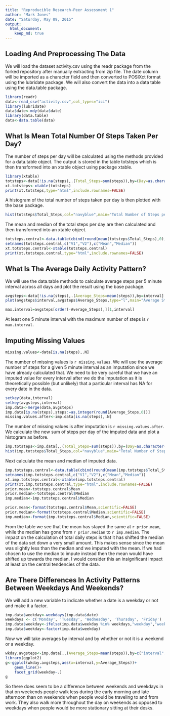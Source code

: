 ```yaml
---
title: "Reproducible Research-Peer Assessment 1"
author: "Mark Jones"
date: "Saturday, May 09, 2015"
output: 
  html_document:
    keep_md: true
---
```


## Loading And Preprocessing The Data

We will load the dataset activity.csv using the readr package from the forked repository after manually extracting from zip file.  The date column will be imported as a character field and then converted to POSIXct format using the lubridate package.  We will also convert the data into a data table using the data.table package.

```r
library(readr)
data<-read_csv("activity.csv",col_types="ici")
library(lubridate)
data$date<-mdy(data$date)
library(data.table)
data<-data.table(data)
```

## What Is Mean Total Number Of Steps Taken Per Day?

The number of steps per day will be calculated using the methods provided for a data.table object.  The output is stored in the table totsteps which is then transformed into an xtable object using package xtable.

```r
library(xtable)
totsteps<-data[!is.na(steps),.(Total_Steps=sum(steps)),by=(Day=as.character(date))]
xt.totsteps<-xtable(totsteps)
print(xt.totsteps,type="html",include.rownames=FALSE)
```

A histogram of the total number of steps taken per day is then plotted with the base package.

```r
hist(totsteps$Total_Steps,col="navyblue",main="Total Number of Steps per Day",xlab="")
```

The mean and median of the total steps per day are then calculated and then transformed into an xtable object.

```r
totsteps.central<-data.table(cbind(round(mean(totsteps$Total_Steps),0),median(totsteps$Total_Steps)))
setnames(totsteps.central,c("V1","V2"),c("Mean","Median"))
xt.totsteps.central<-xtable(totsteps.central)
print(xt.totsteps.central,type="html",include.rownames=FALSE)
```

## What Is The Average Daily Activity Pattern?

We will use the data.table methods to calculate average steps per $5$ minute interval across all days and plot the result using the base package.

```r
avgsteps<-data[!is.na(steps),.(Average_Steps=mean(steps)),by=interval]
plot(avgsteps$interval,avgsteps$Average_Steps,type="l",main="Average Steps per 5 Minute Interval",xlab="5 Minute Interval",ylab="Average Steps")
```


```r
max.interval=avgsteps[order(-Average_Steps),][1,interval]
```

At least one $5$ minute interval with the maximum number of steps is `r max.interval`.

## Imputing Missing Values

```r
missing.values<-data[is.na(steps),.N]
```

The number of missing values is `r missing.values`. We will use the average number of steps for a given $5$ minute interval as an imputation since we have already calculated that.  We need to be very careful that we have an imputed value for every interval after we do the imputation as it is theoretically possible (but unlikely) that a particular interval has NA for every date in the data.


```r
setkey(data,interval)
setkey(avgsteps,interval)
imp.data<-merge(data,avgsteps)
imp.data[is.na(steps),steps:=as.integer(round(Average_Steps,0))]
missing.values.after<-imp.data[is.na(steps),.N]
```

The number of missing values is after imputation is `r missing.values.after`.  We calculate the new sum of steps per day of the imputed data and plot a histogram as before.

```r
imp.totsteps<-imp.data[,.(Total_Steps=sum(steps)),by=(Day=as.character(date))]
hist(imp.totsteps$Total_Steps,col="navyblue",main="Total Number of Steps per Day of Imputed Data",xlab="")
```

Next calculate the mean and median of imputed data.

```r
imp.totsteps.central<-data.table(cbind(round(mean(imp.totsteps$Total_Steps),0),median(imp.totsteps$Total_Steps)))
setnames(imp.totsteps.central,c("V1","V2"),c("Mean","Median"))
xt.imp.totsteps.central<-xtable(imp.totsteps.central)
print(xt.imp.totsteps.central,type="html",include.rownames=FALSE)
prior.mean<-totsteps.central$Mean
prior.median<-totsteps.central$Median
imp.median<-imp.totsteps.central$Median
```

```r
prior.mean<-format(totsteps.central$Mean,scientific=FALSE)
prior.median<-format(totsteps.central$Median,scientific=FALSE)
imp.median<-format(imp.totsteps.central$Median,scientific=FALSE)
```

From the table we see that the mean has stayed the same at `r prior.mean`, while the median has gone from `r prior.median` to `r imp.median`.  The impact on the calculation of total daily steps is that it has shifted the median of the data set down a very small amount.  This makes sense since the mean was slightly less than the median and we imputed with the mean.  If we had chosen to use the median to impute instead then the mean would have shifted up towards the median.  I would consider this an insignificant impact at least on the central tendencies of the data.

## Are There Differences In Activity Patterns Between Weekdays And Weekends?

We will add a new variable to indicate whether a date is a weekday or not and make it a factor.
```r
imp.data$weekday<-weekdays(imp.data$date)
weekdays <- c('Monday', 'Tuesday', 'Wednesday', 'Thursday', 'Friday')
imp.data$weekday<-ifelse(imp.data$weekday %in% weekdays,"weekday","weekend")
imp.data$weekday<-factor(imp.data$weekday)
```

Now we will take averages by interval and by whether or not it is a weekend or a weekday.

```r
wkday.avgsteps<-imp.data[,.(Average_Steps=mean(steps)),by=c("interval","weekday")]
library(ggplot2)
g<-ggplot(wkday.avgsteps,aes(x=interval,y=Average_Steps))+
    geom_line()+
    facet_grid(weekday~.)
g
```

So there does seem to be a difference between weekends and weekdays in that on weekends people walk less during the early morning and late afternoon than on weekends when people would be traveling to and from work.  They also walk more throughout the day on weekends as opposed to weekdays when people would be more stationary sitting at their desks.




